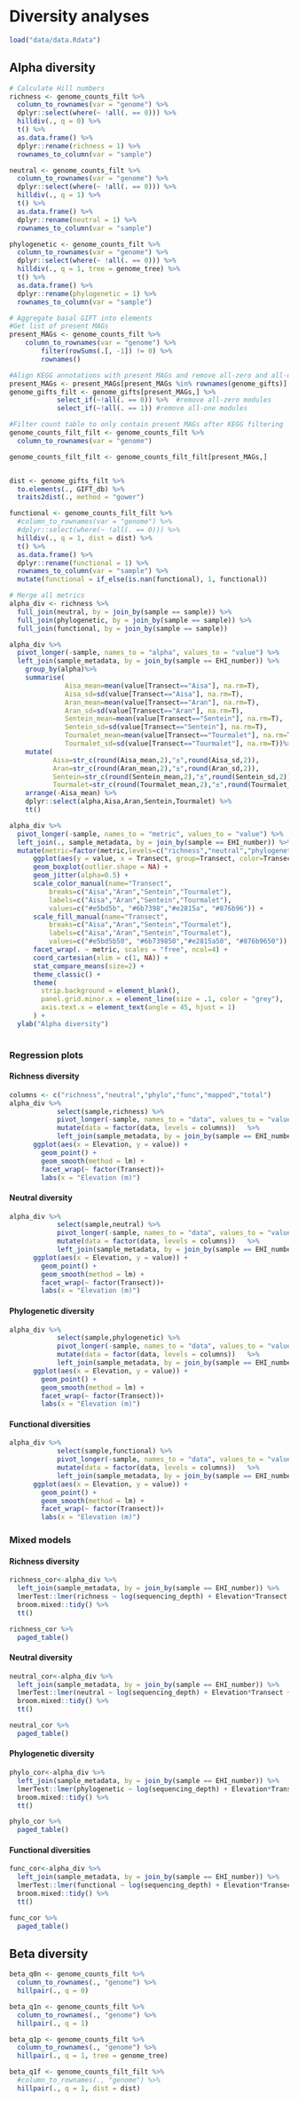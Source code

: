 # Diversity analyses

```r
load("data/data.Rdata")
```

## Alpha diversity

```r
# Calculate Hill numbers
richness <- genome_counts_filt %>%
  column_to_rownames(var = "genome") %>%
  dplyr::select(where(~ !all(. == 0))) %>%
  hilldiv(., q = 0) %>%
  t() %>%
  as.data.frame() %>%
  dplyr::rename(richness = 1) %>%
  rownames_to_column(var = "sample")

neutral <- genome_counts_filt %>%
  column_to_rownames(var = "genome") %>%
  dplyr::select(where(~ !all(. == 0))) %>%
  hilldiv(., q = 1) %>%
  t() %>%
  as.data.frame() %>%
  dplyr::rename(neutral = 1) %>%
  rownames_to_column(var = "sample")

phylogenetic <- genome_counts_filt %>%
  column_to_rownames(var = "genome") %>%
  dplyr::select(where(~ !all(. == 0))) %>%
  hilldiv(., q = 1, tree = genome_tree) %>%
  t() %>%
  as.data.frame() %>%
  dplyr::rename(phylogenetic = 1) %>%
  rownames_to_column(var = "sample")

# Aggregate basal GIFT into elements
#Get list of present MAGs
present_MAGs <- genome_counts_filt %>%
    column_to_rownames(var = "genome") %>%
		filter(rowSums(.[, -1]) != 0) %>%
		rownames()

#Align KEGG annotations with present MAGs and remove all-zero and all-one traits
present_MAGs <- present_MAGs[present_MAGs %in% rownames(genome_gifts)]
genome_gifts_filt <- genome_gifts[present_MAGs,] %>%
			select_if(~!all(. == 0)) %>%  #remove all-zero modules
			select_if(~!all(. == 1)) #remove all-one modules

#Filter count table to only contain present MAGs after KEGG filtering
genome_counts_filt_filt <- genome_counts_filt %>%
  column_to_rownames(var = "genome")

genome_counts_filt_filt <- genome_counts_filt_filt[present_MAGs,]


dist <- genome_gifts_filt %>%
  to.elements(., GIFT_db) %>%
  traits2dist(., method = "gower")

functional <- genome_counts_filt_filt %>%
  #column_to_rownames(var = "genome") %>%
  #dplyr::select(where(~ !all(. == 0))) %>%
  hilldiv(., q = 1, dist = dist) %>%
  t() %>%
  as.data.frame() %>%
  dplyr::rename(functional = 1) %>%
  rownames_to_column(var = "sample") %>%
  mutate(functional = if_else(is.nan(functional), 1, functional))

# Merge all metrics
alpha_div <- richness %>%
  full_join(neutral, by = join_by(sample == sample)) %>%
  full_join(phylogenetic, by = join_by(sample == sample)) %>%
  full_join(functional, by = join_by(sample == sample))
```
```r
alpha_div %>%
  pivot_longer(-sample, names_to = "alpha", values_to = "value") %>%
  left_join(sample_metadata, by = join_by(sample == EHI_number)) %>%
    group_by(alpha)%>%
    summarise(
              Aisa_mean=mean(value[Transect=="Aisa"], na.rm=T),
              Aisa_sd=sd(value[Transect=="Aisa"], na.rm=T),
              Aran_mean=mean(value[Transect=="Aran"], na.rm=T),
              Aran_sd=sd(value[Transect=="Aran"], na.rm=T),
              Sentein_mean=mean(value[Transect=="Sentein"], na.rm=T),
              Sentein_sd=sd(value[Transect=="Sentein"], na.rm=T),
              Tourmalet_mean=mean(value[Transect=="Tourmalet"], na.rm=T),
              Tourmalet_sd=sd(value[Transect=="Tourmalet"], na.rm=T))%>%
    mutate(
           Aisa=str_c(round(Aisa_mean,2),"±",round(Aisa_sd,2)),
           Aran=str_c(round(Aran_mean,2),"±",round(Aran_sd,2)),
           Sentein=str_c(round(Sentein_mean,2),"±",round(Sentein_sd,2)),
           Tourmalet=str_c(round(Tourmalet_mean,2),"±",round(Tourmalet_sd,2))) %>% 
    arrange(-Aisa_mean) %>% 
    dplyr::select(alpha,Aisa,Aran,Sentein,Tourmalet) %>% 
    tt()
```

```r
alpha_div %>%
  pivot_longer(-sample, names_to = "metric", values_to = "value") %>%
  left_join(., sample_metadata, by = join_by(sample == EHI_number)) %>%
  mutate(metric=factor(metric,levels=c("richness","neutral","phylogenetic","functional"))) %>%
      ggplot(aes(y = value, x = Transect, group=Transect, color=Transect, fill=Transect)) +
      geom_boxplot(outlier.shape = NA) +
      geom_jitter(alpha=0.5) +
      scale_color_manual(name="Transect",
          breaks=c("Aisa","Aran","Sentein","Tourmalet"),
          labels=c("Aisa","Aran","Sentein","Tourmalet"),
          values=c("#e5bd5b", "#6b7398","#e2815a", "#876b96")) +
      scale_fill_manual(name="Transect",
          breaks=c("Aisa","Aran","Sentein","Tourmalet"),
          labels=c("Aisa","Aran","Sentein","Tourmalet"),
          values=c("#e5bd5b50", "#6b739850","#e2815a50", "#876b9650")) +
      facet_wrap(. ~ metric, scales = "free", ncol=4) +
      coord_cartesian(xlim = c(1, NA)) +
      stat_compare_means(size=2) +
      theme_classic() +
      theme(
        strip.background = element_blank(),
        panel.grid.minor.x = element_line(size = .1, color = "grey"),
        axis.text.x = element_text(angle = 45, hjust = 1)
      ) +
  ylab("Alpha diversity")      
      
```

### Regression plots

#### Richness diversity

```r
columns <- c("richness","neutral","phylo","func","mapped","total")
alpha_div %>%
			select(sample,richness) %>%
			pivot_longer(-sample, names_to = "data", values_to = "value") %>%
			mutate(data = factor(data, levels = columns))	%>%
			left_join(sample_metadata, by = join_by(sample == EHI_number)) %>%
      ggplot(aes(x = Elevation, y = value)) +
        geom_point() +
        geom_smooth(method = lm) +
        facet_wrap(~ factor(Transect))+
        labs(x = "Elevation (m)")
```

#### Neutral diversity

```r
alpha_div %>%
			select(sample,neutral) %>%
			pivot_longer(-sample, names_to = "data", values_to = "value") %>%
			mutate(data = factor(data, levels = columns))	%>%
			left_join(sample_metadata, by = join_by(sample == EHI_number))  %>%
      ggplot(aes(x = Elevation, y = value)) +
        geom_point() +
        geom_smooth(method = lm) +
        facet_wrap(~ factor(Transect))+
        labs(x = "Elevation (m)")
```

#### Phylogenetic diversity

```r
alpha_div %>%
			select(sample,phylogenetic) %>%
			pivot_longer(-sample, names_to = "data", values_to = "value") %>%
			mutate(data = factor(data, levels = columns))	%>%
			left_join(sample_metadata, by = join_by(sample == EHI_number)) %>%
      ggplot(aes(x = Elevation, y = value)) +
        geom_point() +
        geom_smooth(method = lm) +
        facet_wrap(~ factor(Transect))+
        labs(x = "Elevation (m)")
```

#### Functional diversities

```r
alpha_div %>%
			select(sample,functional) %>%
			pivot_longer(-sample, names_to = "data", values_to = "value") %>%
			mutate(data = factor(data, levels = columns))	%>%
			left_join(sample_metadata, by = join_by(sample == EHI_number))  %>%
      ggplot(aes(x = Elevation, y = value)) +
        geom_point() +
        geom_smooth(method = lm) +
        facet_wrap(~ factor(Transect))+
        labs(x = "Elevation (m)")
```

### Mixed models

#### Richness diversity

```r
richness_cor<-alpha_div %>%
  left_join(sample_metadata, by = join_by(sample == EHI_number)) %>%
  lmerTest::lmer(richness ~ log(sequencing_depth) + Elevation*Transect + (1 | Sampling_point), data = ., REML = FALSE) %>%
  broom.mixed::tidy() %>%
  tt()
```

```r
richness_cor %>%
  paged_table()
```

#### Neutral diversity

```r
neutral_cor<-alpha_div %>%
  left_join(sample_metadata, by = join_by(sample == EHI_number)) %>%
  lmerTest::lmer(neutral ~ log(sequencing_depth) + Elevation*Transect + (1|Sampling_point), data = ., REML = FALSE) %>%
  broom.mixed::tidy() %>%
  tt()
```

```r
neutral_cor %>%
  paged_table()
```

#### Phylogenetic diversity

```r
phylo_cor<-alpha_div %>%
  left_join(sample_metadata, by = join_by(sample == EHI_number)) %>%
  lmerTest::lmer(phylogenetic ~ log(sequencing_depth) + Elevation*Transect + (1 | Sampling_point), data = ., REML = FALSE) %>%
  broom.mixed::tidy() %>%
  tt()
```

```r
phylo_cor %>%
  paged_table()
```

#### Functional diversities

```r
func_cor<-alpha_div %>%
  left_join(sample_metadata, by = join_by(sample == EHI_number)) %>%
  lmerTest::lmer(functional ~ log(sequencing_depth) + Elevation*Transect + (1 | Sampling_point), data = ., REML = FALSE) %>%
  broom.mixed::tidy() %>%
  tt()
```

```r
func_cor %>%
  paged_table()
```

## Beta diversity

```r
beta_q0n <- genome_counts_filt %>%
  column_to_rownames(., "genome") %>%
  hillpair(., q = 0)

beta_q1n <- genome_counts_filt %>%
  column_to_rownames(., "genome") %>%
  hillpair(., q = 1)

beta_q1p <- genome_counts_filt %>%
  column_to_rownames(., "genome") %>%
  hillpair(., q = 1, tree = genome_tree)

beta_q1f <- genome_counts_filt_filt %>%
  #column_to_rownames(., "genome") %>%
  hillpair(., q = 1, dist = dist)
```
